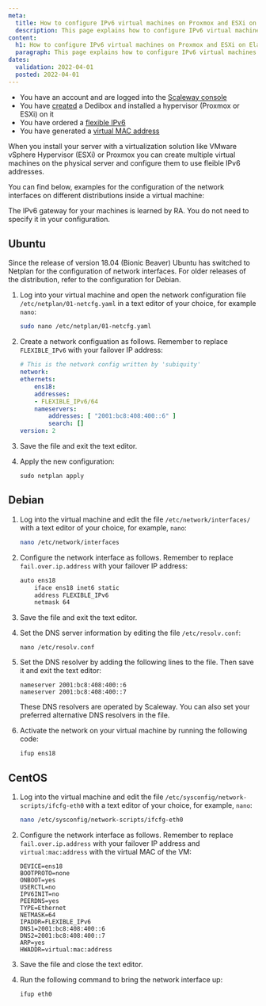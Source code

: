 ```yaml
---
meta:
  title: How to configure IPv6 virtual machines on Proxmox and ESXi on Elastic Metal
  description: This page explains how to configure IPv6 virtual machines on Proxmox and ESXi on Elastic Metal
content:
  h1: How to configure IPv6 virtual machines on Proxmox and ESXi on Elastic Metal
  paragraph: This page explains how to configure IPv6 virtual machines on Proxmox and ESXi on Elastic Metal
dates:
  validation: 2022-04-01
  posted: 2022-04-01
---
```



<Message type="requirement">

  - You have an account and are logged into the [Scaleway console](https://console.scaleway.co/m)
  - You have [created](/dedibox/dedicated-servers/how-to/order-a-server) a Dedibox and installed a hypervisor (Proxmox or ESXi) on it
  - You have ordered a [flexible IPv6](/compute/elastic-metal/how-to/order-fleible-ip/)
  - You have generated a [virtual MAC address](/dedibox-network/ip-failover/concepts/#virtual-mac-address)

</Message>

When you install your server with a virtualization solution like VMware vSphere Hypervisor (ESXi) or Proxmox you can create multiple virtual machines on the physical server and configure them to use fleible IPv6 addresses.


You can find below, examples for the configuration of the network interfaces on different distributions inside a virtual machine:

<Message type="tip">

The IPv6 gateway for your machines is learned by RA. You do not need to specify it in your configuration.

</Message>


## Ubuntu 

Since the release of version 18.04 (Bionic Beaver) Ubuntu has switched to Netplan for the configuration of network interfaces. For older releases of the distribution, refer to the configuration for Debian. 

1. Log into your virtual machine and open the network configuration file `/etc/netplan/01-netcfg.yaml` in a text editor of your choice, for example `nano`:

    ```sh 
    sudo nano /etc/netplan/01-netcfg.yaml 
    ```

2. Create a network configuation as follows. Remember to replace `FLEXIBLE_IPv6` with your failover IP address: 

    ```yaml 
    # This is the network config written by 'subiquity'
    network:
    ethernets:
        ens18:
        addresses:
        - FLEXIBLE_IPv6/64
        nameservers:
            addresses: [ "2001:bc8:408:400::6" ]
            search: []
    version: 2
    ```

3. Save the file and exit the text editor. 

4. Apply the new configuration: 

    ```
    sudo netplan apply
    ```

## Debian

1. Log into the virtual machine and edit the file `/etc/network/interfaces/` with a text editor of your choice, for example, `nano`:

    ```sh 
    nano /etc/network/interfaces
    ```

2. Configure the network interface as follows. Remember to replace `fail.over.ip.address` with your failover IP address: 

    ```sh 
    auto ens18
        iface ens18 inet6 static
        address FLEXIBLE_IPv6
        netmask 64
    ```

3. Save the file and exit the text editor. 

4. Set the DNS server information by editing the file `/etc/resolv.conf`:

    ```
    nano /etc/resolv.conf
    ```

5. Set the DNS resolver by adding the following lines to the file. Then save it and exit the text editor: 

    ```
    nameserver 2001:bc8:408:400::6
    nameserver 2001:bc8:408:400::7
    ```

    <Message typ="tip">

    These DNS resolvers are operated by Scaleway. You can also set your preferred alternative DNS resolvers in the file. 

    </Message>

6. Activate the network on your virtual machine by running the following code: 

    ```
    ifup ens18
    ```

## CentOS

1. Log into the virtual machine and edit the file `/etc/sysconfig/network-scripts/ifcfg-eth0` with a text editor of your choice, for example, `nano`:


    ```sh 
    nano /etc/sysconfig/network-scripts/ifcfg-eth0
    ```

2. Configure the network interface as follows. Remember to replace `fail.over.ip.address` with your failover IP address and `virtual:mac:address` with the virtual MAC of the VM: 

    ```
    DEVICE=ens18
    BOOTPROTO=none
    ONBOOT=yes
    USERCTL=no
    IPV6INIT=no
    PEERDNS=yes
    TYPE=Ethernet
    NETMASK=64
    IPADDR=FLEXIBLE_IPv6
    DNS1=2001:bc8:408:400::6
    DNS2=2001:bc8:408:400::7
    ARP=yes
    HWADDR=virtual:mac:address
    ```

3. Save the file and close the text editor. 

4. Run the following command to bring the network interface up:

    ```
    ifup eth0
    ```